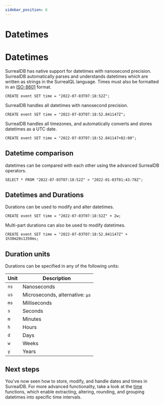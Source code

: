 ```yaml
---
sidebar_position: 6
---
```


# Datetimes

# Datetimes

SurrealDB has native support for datetimes with nanosecond precision. SurrealDB automatically parses and understands datetimes which are written as strings in the SurrealQL language. Times must also be formatted in an [ISO-8601](https://en.wikipedia.org/wiki/ISO_8601) format.

```surql
CREATE event SET time = "2022-07-03T07:18:52Z";
```
SurrealDB handles all datetimes with nanosecond precision.

```surql
CREATE event SET time = "2022-07-03T07:18:52.841147Z";
```

SurrealDB handles all timezones, and automatically converts and stores datetimes as a UTC date.

```surql
CREATE event SET time = "2022-07-03T07:18:52.841147+02:00";
```

## Datetime comparison
datetimes can be compared with each other using the advanced SurrealDB operators.

```surql
SELECT * FROM "2022-07-03T07:18:52Z" > "2022-01-03T01:43:78Z";
```

## Datetimes and Durations

Durations can be used to modify and alter datetimes.

```surql
CREATE event SET time = "2022-07-03T07:18:52Z" + 2w;
```

Multi-part durations can also be used to modify datetimes.

```surql
CREATE event SET time = "2022-07-03T07:18:52.841147Z" + 1h30m20s1350ms;
```

## Duration units

Durations can be specified in any of the following units:

| Unit | Description |
| ---- | ----------- |
| `ns` | Nanoseconds |
| `us` | Microseconds, alternative: `µs` |
| `ms` | Milliseconds |
| `s` | Seconds |
| `m` | Minutes |
| `h` | Hours |
| `d` | Days |
| `w` | Weeks |
| `y` | Years |

## Next steps
You've now seen how to store, modify, and handle dates and times in SurrealDB. For more advanced functionality, take a look at the [time](/docs/surrealdb/1.1.x/surrealql/functions/time) functions, which enable extracting, altering, rounding, and grouping datetimes into specific time intervals.
